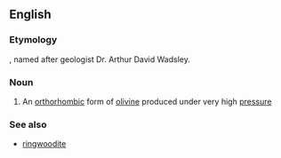 ==English==

===Etymology===
{{suffix|Wadsley|ite|lang=en}}, named after geologist Dr. Arthur David Wadsley.

===Noun===
{{wikipedia}}
{{en-noun|-|s}}

# {{label|en|mineralogy}} An [[orthorhombic]] form of [[olivine]] produced under very high [[pressure]]

===See also===
* [[ringwoodite]]